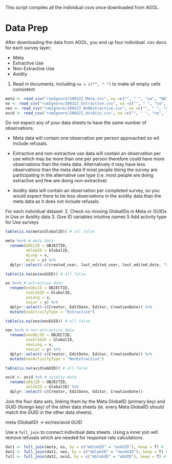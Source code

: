 This script compiles all the individual csvs once downloaded from AGOL. 

# Data Prep
After downloading the data from AGOL, you end up four individual .csv docs for each survey layer; 

  - Meta
  - Extractive Use 
  - Non-Extractive Use
  - Avidity

1. Read in documents, including `na = c("", " ")` to make all empty cells consistent

```r
meta <- read_csv("rumIgnore/200322_Meta.csv", na =c("", " ", "na", "NA", "-"))
ex <- read_csv("rumIgnore/200322_Extractive.csv", na =c("", " ", "na", "NA", "-"))
nex <- read_csv("rumIgnore/200322_NoNExtractive.csv", na =c("", " ", "na", "NA", "-"))
avid <- read_csv("rumIgnore/200322_Avidity.csv", na =c("", " ", "na", "NA", "-"))
```

Do not expect any of your data sheets to have the same number of observations.

  - Meta data will contain one observation per person approached so wil include refusals.
  
  - Extractive and non-extractive use data will contain an observation per use which may
  be more than one per person therefore could have more observations than the meta data.
  Alternatively it may have less observations than the meta data if most people doing the survey are
  participating in the alternative use type (i.e. most people are doing extractive and few are doing
  non-extractive)
  
  - Avidity data will contain an observation per completed survey, so you would expect there to be
  less observations in the avidity data than the meta data as it does not include refusals. 

For each individual dataset: 
  2. Check no missing GlobalIDs in Meta or GUIDs in Use or Avidity data
  3. Give ID variables intuitive names
  5 Add activity type for Use surveys

```r
table(is.na(meta$GlobalID)) # all false

meta %<>% # meta data
  rename(mObjID = OBJECTID,
         mGlobID = GlobalID,
         mLong = x,
         mLat = y) %>%
  dplyr::select(-c(created_user, last_edited_user, last_edited_date, "GUID for meta"))

table(is.na(ex$exGUID)) # all false

ex %<>% # extractive data
  rename(exObjID = OBJECTID,
         exGlobID = GlobalID,
         exLong = x,
         exLat = y) %>%
  dplyr::select(-c(Creator, EditDate, Editor, CreationDate)) %>%
  mutate(exActivityType = "Extractive")

table(is.na(nex$nexGUID)) # all false

nex %<>% # non-extractive data
  rename(nexObjID = OBJECTID,
         nexGlobID = GlobalID,
         nexLong = x,
         nexLat = y) %>%
  dplyr::select(-c(Creator, EditDate, Editor, CreationDate)) %>%
  mutate(nexActivityType = "NonExtractive")

table(is.na(avid$aGUID)) # all false

avid <- avid %>% # avidity data
  rename(aObjID = OBJECTID,
         aGlobID = GlobalID) %>%
  dplyr::select(-c(Creator, EditDate, Editor, CreationDate))
```

Join the four data sets, linking them by the Meta GlobalID (primary key) and GUID (foreign key) of the other data sheets (ie. every Meta GlobalID should match the GUID in the other data sheets). 

meta (GlobalID) -> ex/nex/avid GUID

Use a `full_join` to connect individual data sheets. Using a inner join will remove refusals which are needed for response rate calculations. 

```r
dat1 <- full_join(meta, ex, by = c("mGlobID" = "exGUID"), keep = T) # joining meta to extractive
dat2 <- full_join(dat1, nex, by = c("mGlobID" = "nexGUID"), keep = T) # joining non-extractive
full <- full_join(dat2, avid, by = c("mGlobID" = "aGUID"), keep = T) # joining avidity
```
